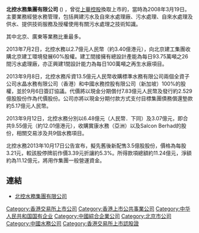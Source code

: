 '''北控水務集團有限公司''' ({{sehk|0371}}) ，曾從[[上華控股|上華控股]]換取上市的，當時為2008年3月19日。主要業務經營水務管理，包括興建污水及自來水處理廠、污水處理、自來水處理及供水、提供技術服務及授權使用有關污水處理之技術知識。

其中北京、廣東等業務比重最多。


2013年7月2日，北控水務以2.7億元人民幣（約3.40億港元），向北京建工集團收購北京建工環境發展60%股權。建工間接擁有總設計產能為每日93.75萬噸之26間污水處理廠，亦正興建1間設計能力為每日100萬噸之再生水廠項目。

2013年9月8日，北控水務斥資13.5億元人民幣收購標準水務有限公司兩個全資子公司水晶水務有限公司（香港）和中國水務控股有限公司（新加坡）100%的股權，並於9月6日簽訂協議。代價將以現金分期償付7.83億元人民幣及發行約2.529億股股份作為代價股份。公司亦將以現金分期付款方式支付目標集團債務償還墊款約5.17億元人民幣。


2013年9月12日，北控水務分別以6.48億元（人民幣．下同）及3.07億元，即合共9.55億元（約12.01億港元），收購實康水務（亞洲）以及Salcon Berhad的股份，相關交易涉及共9個水務項目。


北控水務2013年10月17日公告宣布，擬先舊後新配售3.5億股股份，價格為每股3.21元，較該股停牌前作價3.39元折讓約5.3%。所得款項總額約11.24億元，淨額約為11.12億元，將用作集團一般營運資金。

== 連結 ==
*[https://web.archive.org/web/20170618212124/http://www.bewg.com.hk/ 北控水務集團有限公司]


{{Hang Seng China-Affiliated Corporations Index}}

[[Category:香港交易所上市公司|Category:香港交易所上市公司]]
[[Category:香港上市公共事業公司|Category:香港上市公共事業公司]]
[[Category:中华人民共和国国有企业|Category:中华人民共和国国有企业]]
[[Category:中國綜合企業公司|Category:中國綜合企業公司]]
[[Category:北京市公司|Category:北京市公司]]
[[Category:中國水務公司|Category:中國水務公司]]
[[Category:香港交易所上市認股證|Category:香港交易所上市認股證]]